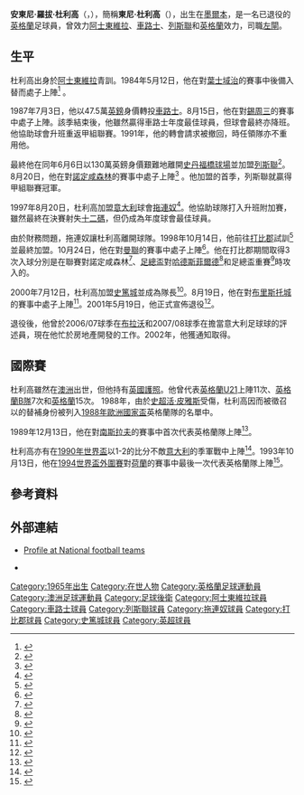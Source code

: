 {{noteta
|G1=足球
|G2=列斯聯
|G3=英超
|G4=FAup
|T=zh-hans:托尼·多里戈;zh-hk:東尼·杜利高;
|1=zh-hans:托尼·多里戈;zh-hk:東尼·杜利高;
|2=zh-hans:多里戈;zh-hk:杜利高;
|3=zh-hans:都灵;zh-hk:拖連奴;zh-tw:杜林;
|4=zh-hans:斯图尔特·皮尔斯; zh-hk:史超活·皮雅斯;
|5=zh-hans:安东尼·罗伯特·多里戈; zh-hk:安東尼·羅拔·杜利高;
}}
{{Infobox Football biography
| playername     = 東尼·杜利高<br>''Tony Dorigo''
| image          = 
| fullname       = Anthony Robert Dorigo
| dateofbirth    = {{birth date and age|1965|12|31|df=y}}
| cityofbirth    = [[維多利亞州|維多利亞州]][[墨爾本|墨爾本]]
| countryofbirth = [[澳洲|澳洲]]
| height         = {{height|ft=5|in=9}}
|currentclub = 已退役
| dateofdeath    = 
| cityofdeath    =
| countryofdeath = 
| position       = [[足球後衛|後衛]]
| years         = 1983-87<br>1987-91<br>1991-97<br>1997-98<br>1998-00<br>2000-01 
| clubs=[[阿士東維拉足球會|阿士東維拉]]<br>[[車路士足球會|車路士]]<br>[[列斯聯足球會|列斯聯]]<br>[[拖連奴足球會|拖連奴]]<br>[[打比郡足球會|打比郡]]<br>[[史篤城足球會|史篤城]]<br>'''總計'''
 | caps(goals)=111 ( 1 )<br>146 ( 11 )<br>171 ( 5 )<br>30 ( 2 )<br>41 ( 1 )<br>36 ( 0 )<br>'''535 ( 20 )'''
| nationalyears = 1986–88<br>1989–92<br>1989–93
| nationalteam  = [[英格蘭21歲以下足球代表隊|英格蘭U21]]<br>[[英格蘭足球代表乙隊|英格蘭B隊]]<br>[[英格蘭足球代表隊|英格蘭]]
| nationalcaps(goals)  = 11 ( 0 )<br>7 ( 0 )<br>15 ( 0 )
}}

'''安東尼·羅拔·杜利高'''（'''{{lang-en|Anthony Robert Dorigo}}'''，{{bd|1965年|12月31日|catIdx=Dorigo ,Tony}}），簡稱'''東尼·杜利高'''（'''{{lang-en|Tony Dorigo}}'''），出生在[[墨爾本|墨爾本]]，是一名已退役的[[英格蘭|英格蘭]]足球員，曾效力[[阿士東維拉足球會|阿士東維拉]]、[[車路士足球會|車路士]]、[[列斯聯足球會|列斯聯]]和[[英格蘭足球代表隊|英格蘭]]效力，司職[[足球後衛|左閘]]。

==生平==
杜利高出身於[[阿士東維拉足球會|阿士東維拉]]青訓。1984年5月12日，他在對[[葉士域治足球會|葉士域治]]的賽事中後備入替而處子上陣<ref>{{en}}{{cite web
|url=http://www.sporting-heroes.net/football-heroes/displayhero_club.asp?HeroID=39584
|title=Tony Dorigo
|publisher=Sporting-heroes.
|date=1984-05-12
|accessdate=2010-03-14
|archive-date=2011-12-22
|archive-url=https://web.archive.org/web/20111222154104/http://sporting-heroes.net/football-heroes/displayhero_club.asp?HeroID=39584
|dead-url=no
}}</ref> 。

1987年7月3日，他以47.5萬[[英鎊|英鎊]]身價轉投[[車路士足球會|車路士]]。8月15日，他在對[[錫周三足球會|錫周三]]的賽事中處子上陣。該季結束後，他雖然贏得車路士年度最佳球員，但球會最終亦降班。他協助球會升班重返甲組聯賽。1991年，他的轉會請求被撤回，時任領隊{{Link-en|卜比·甘保|Bobby Campbell (footballer born 1937)}}亦不重用他。

最終他在同年6月6日以130萬英鎊身價艱難地離開[[史丹福橋球場|史丹福橋球場]]並加盟[[列斯聯足球會|列斯聯]]<ref>{{en}}{{cite web
|url=http://www.independent.co.uk/sport/football-barnet-players-sign-new-contracts-1559918.html
|title=Football: Barnet players sign new contracts
|publisher=The Independent
|date=1992-10-27
|accessdate=2010-03-14
|archive-date=2019-12-05
|archive-url=https://web.archive.org/web/20191205202106/https://www.independent.co.uk/sport/football-barnet-players-sign-new-contracts-1559918.html
|dead-url=no
}}</ref>。8月20日，他在對[[諾定咸森林足球會|諾定咸森林]]的賽事中處子上陣<ref>{{en}}{{cite web
|url=http://www.sporting-heroes.net/football-heroes/displayhero_club.asp?HeroID=39585
|title=Tony Dorigo
|publisher=Sporting-heroes.
|date=1991-08-20
|accessdate=2010-03-14
|archive-date=2010-12-20
|archive-url=https://web.archive.org/web/20101220034552/http://sporting-heroes.net/football-heroes/displayhero_club.asp?HeroID=39585
|dead-url=no
}}</ref> 。他加盟的首季，列斯聯就贏得甲組聯賽冠軍。

1997年8月20日，杜利高加盟[[意大利|意大利]]球會[[拖連奴足球會|拖連奴]]<ref>{{en}}{{cite web
 |url          = http://www.independent.co.uk/sport/football-city-open-to-pounds-7m-offers-for-kinkladze-1246430.html
 |title        = Football: City open to pounds 7m offers for Kinkladze
 |publisher    = The Independent
 |date         = 1992-10-27
 |accessdate   = 2010-03-14
 |archive-date = 2019-12-05
 |archive-url  = https://web.archive.org/web/20191205070555/https://www.independent.co.uk/sport/football-city-open-to-pounds-7m-offers-for-kinkladze-1246430.html
 |dead-url     = no
}}</ref>。他協助球隊打入升班附加賽，雖然最終在決賽射失[[十二碼|十二碼]]，但仍成為年度球會最佳球員。

由於財務問題，拖連奴讓杜利高離開球隊。1998年10月14日，他前往[[打比郡足球會|打比郡]]試訓<ref>{{en}}{{cite web
|url=http://www.independent.co.uk/sport/football-leicester-head-for-oneill-showdown-1178261.html
|title=Football: Leicester head for O'Neill showdown
|publisher=The Independent
|date=1998-10-14
|accessdate=2010-03-14
|archive-date=2019-12-05
|archive-url=https://web.archive.org/web/20191205071524/https://www.independent.co.uk/sport/football-leicester-head-for-oneill-showdown-1178261.html
|dead-url=no
}}</ref>並最終加盟。10月24日，他在對[[曼聯足球會|曼聯]]的賽事中處子上陣<ref>{{en}}{{cite web 
|url=http://www.sporting-heroes.net/football-heroes/displayhero_club.asp?HeroID=39586
|title=Tony Dorigo
|publisher=Sporting-heroes. 
|date=1998-10-24 |accessdate=2010-03-14}}</ref>。他在打比郡期間取得3次入球分別是在聯賽對諾定咸森林<ref>{{en}}{{cite web 
|url=http://www.independent.co.uk/sport/football-carbonari-cancels-out-dutch-delight-1185568.html 
|title=Carbonari cancels out Dutch delight 
|publisher=The Independent 
|date=16 November 1998 
|accessdate=17 January 2010 
|archive-date=2019-12-05 
|archive-url=https://web.archive.org/web/20191205051102/https://www.independent.co.uk/sport/football-carbonari-cancels-out-dutch-delight-1185568.html 
|dead-url=no 
}}</ref>、[[英格蘭足總盃|足總盃]]對[[哈德斯菲爾德足球會|哈德斯菲爾德]]<ref>{{en}}{{cite web 
|url=http://www.independent.co.uk/sport/football-derby-penalty-evens-the-score-for-smith-1070919.html 
|title=Derby penalty evens the score for Smith 
|publisher=The Independent 
|date=13 February 1999 
|accessdate=17 January 2010 
|archive-date=2019-12-06 
|archive-url=https://web.archive.org/web/20191206084033/https://www.independent.co.uk/sport/football-derby-penalty-evens-the-score-for-smith-1070919.html 
|dead-url=no 
}}</ref>和足總盃重賽<ref>{{en}}{{cite web 
|url=http://www.independent.co.uk/sport/football-baiano-stokes-smiths-dream-1073148.html 
|title=Baiano stokes Smith's dream 
|publisher=The Independent 
|date=24 February 1999 
|accessdate=17 January 2010 
|archive-date=2019-12-06 
|archive-url=https://web.archive.org/web/20191206200847/https://www.independent.co.uk/sport/football-baiano-stokes-smiths-dream-1073148.html 
|dead-url=no 
}}</ref>時攻入的。

2000年7月12日，杜利高加盟[[史篤城足球會|史篤城]]並成為隊長<ref>{{en}}{{cite web
|url=http://news.bbc.co.uk/sport2/hi/football/teams/s/stoke_city/830197.stm
|title=Stoke clinch Dorigo deal
|publisher=BBC Sport
|date=2000-07-12
|accessdate=2010-03-14
|archive-date=2016-03-07
|archive-url=https://web.archive.org/web/20160307111308/http://news.bbc.co.uk/sport2/hi/football/teams/s/stoke_city/830197.stm
|dead-url=no
}}</ref>。8月19日，他在對[[布里斯托城足球會|布里斯托城]]的賽事中處子上陣<ref>{{en}}{{cite web
|url=http://news.bbc.co.uk/sport2/hi/football/eng_div_2/884689.stm
|title=Bristol City 1-2 Stoke
|publisher=BBC Sport
|date=2008-08-19
|accessdate=2010-03-14
|archive-date=2016-03-07
|archive-url=https://web.archive.org/web/20160307151149/http://news.bbc.co.uk/sport2/hi/football/eng_div_2/884689.stm
|dead-url=no
}}</ref>。2001年5月19日，他正式宣佈退役<ref>{{en}}{{cite web
|url=http://news.bbc.co.uk/sport2/hi/football/teams/s/stoke_city/1339610.stm
|title=Stoke release five players
|publisher=BBC Sport
|date=2008-08-19
|accessdate=2010-03-14
|archive-date=2016-03-07
|archive-url=https://web.archive.org/web/20160307112322/http://news.bbc.co.uk/sport2/hi/football/teams/s/stoke_city/1339610.stm
|dead-url=no
}}</ref>。

退役後，他曾於2006/07球季在[[布拉沃|布拉沃]]和2007/08球季在{{Link-en|5頻道|Channel 5}}擔當意大利足球球的評述員，現在他忙於房地產開發的工作。2002年，他獲通知取得{{Link-en|歐洲足協專業牌照|UEFA Pro Licence}}。


==國際賽==
杜利高雖然在[[澳洲|澳洲]]出世，但他持有[[英國|英國]][[護照|護照]]。他曾代表[[英格蘭21歲以下足球代表隊|英格蘭U21]]上陣11次、[[英格蘭足球代表乙隊|英格蘭B隊]]7次和[[英格蘭足球代表隊|英格蘭]]15次。
1988年，由於[[史超活·皮雅斯|史超活·皮雅斯]]受傷，杜利高因而被徵召以{{Link-en|堅尼·森臣|Kenny Sansom}}的替補身份被列入[[1988年歐洲國家盃|1988年歐洲國家盃]]英格蘭隊的名單中。

1989年12月13日，他在對[[南斯拉夫國家足球隊|南斯拉夫]]的賽事中首次代表英格蘭隊上陣<ref>{{en}}{{cite web 
|url=http://www.thefa.com/England/MensSeniorTeam/Archive.aspx?x=652
|title=Yugoslavia - England
|publisher=[[英格蘭足球總會|英足總]]
|date=1989-12-13 |accessdate=2010-03-14}}</ref>。

杜利高亦有在[[1990年世界盃|1990年世界盃]]以1-2的比分不敵[[意大利國家足球隊|意大利]]的季軍戰中上陣<ref>{{en}}{{cite web 
|url=http://www.thefa.com/England/MensSeniorTeam/Archive.aspx?x=664
|title=Italy - England
|publisher=[[英格蘭足球總會|英足總]]
|date=1990-07-07 |accessdate=2010-03-14}}</ref>。1993年10月13日，他在[[1994世界盃外圍賽|1994世界盃外圍賽]]對[[荷蘭國家足球隊|荷蘭]]的賽事中最後一次代表英格蘭隊上陣<ref>{{en}}{{cite web 
|url=http://www.thefa.com/England/MensSeniorTeam/Archive.aspx?x=701
|title=Holland - England
|publisher=[[英格蘭足球總會|英足總]]
|date=1993-10-13 |accessdate=2010-03-14}}</ref>。

==參考資料==
{{reflist}}

==外部連結==
*{{en}}[http://www.national-football-teams.com/v2/player.php?id=16179 Profile at National football teams] {{Wayback|url=http://www.national-football-teams.com/v2/player.php?id=16179 |date=20121024220716 }}
*{{en}}{{soccerbase|2133|東尼·杜利高}}

{{1990年世界盃足球賽英格蘭參賽名單}}
{{1992/93年英超PFA年度最佳陣容}}

{{DEFAULTSORT:Dorigo, Tony}}
[[Category:1965年出生|Category:1965年出生]]
[[Category:在世人物|Category:在世人物]]
[[Category:英格蘭足球運動員|Category:英格蘭足球運動員]]
[[Category:澳洲足球運動員|Category:澳洲足球運動員]]
[[Category:足球後衛|Category:足球後衛]]
[[Category:阿士東維拉球員|Category:阿士東維拉球員]]
[[Category:車路士球員|Category:車路士球員]]
[[Category:列斯聯球員|Category:列斯聯球員]]
[[Category:拖連奴球員|Category:拖連奴球員]]
[[Category:打比郡球員|Category:打比郡球員]]
[[Category:史篤城球員|Category:史篤城球員]]
[[Category:英超球員|Category:英超球員]]